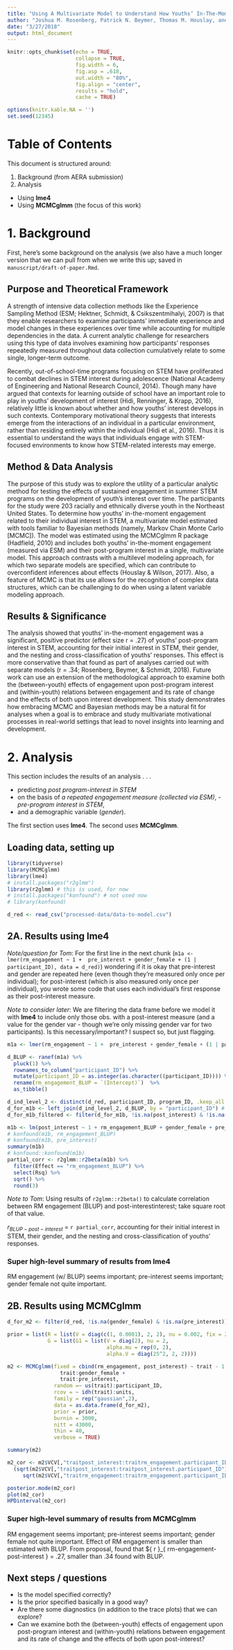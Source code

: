 ```yaml
---
title: "Using A Multivariate Model to Understand How Youths’ In-The-Moment Engagement Predicts Changes in Youths’ Interest"
author: "Joshua M. Rosenberg, Patrick N. Beymer, Thomas M. Houslay, and Jennifer A. Schmidt"
date: "3/27/2018"
output: html_document
---
```


```r
knitr::opts_chunk$set(echo = TRUE, 
                      collapse = TRUE,
                      fig.width = 6,
                      fig.asp = .618,
                      out.width = "80%", 
                      fig.align = "center", 
                      results = "hold", 
                      cache = TRUE) 

options(knitr.kable.NA = '')
set.seed(12345)
```

# Table of Contents 
This document is structured around:

1. Background (from AERA submission)
2. Analysis
  - Using **lme4**
  - Using **MCMCglmm** (the focus of this work)

# 1. Background

First, here's some background on the analysis (we also have a much longer version that we can pull from when we write this up; saved in `manuscript/draft-of-paper.Rmd`.

## Purpose and Theoretical Framework

A strength of intensive data collection methods like the Experience Sampling Method (ESM; Hektner, Schmidt, & Csikszentmihalyi, 2007) is that they enable researchers to examine participants’ immediate experience and model changes in these experiences over time while accounting for multiple dependencies in the data. A current analytic challenge for researchers using this type of data involves examining how participants’ responses repeatedly measured throughout data collection cumulatively relate to some single, longer-term outcome. 

Recently, out-of-school-time programs focusing on STEM  have proliferated to combat declines in STEM interest during adolescence (National Academy of Engineering and National Research Council, 2014). Though many have argued that contexts for learning outside of school have an important role to play in youths’ development of interest (Hidi, Renninger, & Krapp, 2016), relatively little is known about whether and how youths’ interest develops in such contexts. Contemporary motivational theory suggests that interests emerge from the interactions of an individual in a particular environment, rather than residing entirely within the individual (Hidi et al., 2016). Thus it is essential to understand the ways that individuals engage with STEM-focused environments to know how STEM-related interests may emerge. 

## Method & Data Analysis

The purpose of this study was to explore the utility of a particular analytic method for testing the effects of sustained engagement in summer STEM programs on the development of youth’s interest over time. The participants for the study were 203 racially and ethnically diverse youth in the Northeast United States. To determine how youths’ in-the-moment engagement related to their individual interest in STEM, a multivariate model estimated with tools familiar to Bayesian methods (namely, Markov Chain Monte Carlo [MCMC]). The model was estimated using the MCMCglmm R package (Hadfield, 2010) and includes both youths’ in-the-moment engagement (measured via ESM) and their post-program interest in a single, multivariate model. This approach contrasts with a multilevel modeling approach, for which two separate models are specified, which can contribute to overconfident inferences about effects (Houslay & Wilson, 2017). Also, a feature of MCMC is that its use allows for the recognition of complex data structures, which can be challenging to do when using a latent variable modeling approach.

## Results & Significance

The analysis showed that youths’ in-the-moment engagement was a significant, positive predictor (effect size r = .27) of youths’ post-program interest in STEM, accounting for their initial interest in STEM, their gender, and the nesting and cross-classification of youths’ responses. This effect is more conservative than that found as part of analyses carried out with separate models (r = .34; Rosenberg, Beymer, & Schmidt, 2018). Future work can use an extension of the methodological approach to examine both the (between-youth) effects of engagement upon post-program interest and (within-youth) relations between engagement and its rate of change and the effects of both upon interest development. This study demonstrates how embracing MCMC and Bayesian methods may be a natural fit for analyses when a goal is to embrace and study multivariate motivational processes in real-world settings that lead to novel insights into learning and development. 

# 2. Analysis 

This section includes the results of an analysis . . . 

- predicting *post program-interest in STEM*
- on the basis of *a repeated engagement measure (collected via ESM)*, - *pre-program interest in STEM*, 
- and a demographic variable (*gender*).

The first section uses **lme4**. The second  uses **MCMCglmm**.

## Loading data, setting up

```r
library(tidyverse)
library(MCMCglmm)
library(lme4)
# install.packages("r2glmm")
library(r2glmm) # this is used, for now
# install.packages("konfound") # not used now
# library(konfound)

d_red <- read_csv("processed-data/data-to-model.csv")
```

## 2A. Results using lme4

*Note/question for Tom*: For the first line in the next chunk (`m1a <- lmer(rm_engagement ~ 1 +  pre_interest + gender_female + (1 | participant_ID), data = d_red)`) wondering if it is okay that pre-interest and gender are repeated here (even though they're measured only once per individual); for post-interest (which is also measured only once per individual), you wrote some code that uses each individual's first response as their post-interest measure.

*Note to consider later*: We are filtering the data frame before we model it with **lme4** to include only those obs. with a post-interest measure (and a value for the gender var - though we're only missing gender var for two participants). Is this necessary/important? I suspect so, but just flagging.

```r
m1a <- lmer(rm_engagement ~ 1 +  pre_interest + gender_female + (1 | participant_ID), data = d_red)

d_BLUP <- ranef(m1a) %>% 
  pluck(1) %>% 
  rownames_to_column("participant_ID") %>% 
  mutate(participant_ID = as.integer(as.character((participant_ID)))) %>% 
  rename(rm_engagement_BLUP = `(Intercept)`)  %>% 
  as_tibble()

d_ind_level_2 <- distinct(d_red, participant_ID, program_ID, .keep_all = TRUE)
d_for_m1b <- left_join(d_ind_level_2, d_BLUP, by = "participant_ID") # 203 obs
d_for_m1b_filtered <- filter(d_for_m1b, !is.na(post_interest) & !is.na(gender_female)) # only 141
```

```r
m1b <- lm(post_interest ~ 1 + rm_engagement_BLUP + gender_female + pre_interest, data = d_for_m1b) 
# konfound(m1b, rm_engagement_BLUP)
# konfound(m1b, pre_interest)
summary(m1b)
# konfound::konfound(m1b)
partial_corr <- r2glmm::r2beta(m1b) %>% 
  filter(Effect == "rm_engagement_BLUP") %>% 
  select(Rsq) %>% 
  sqrt() %>% 
  round(3)
```

*Note to Tom*: Using results of `r2glmm::r2beta()` to calculate correlation between RM engagement (BLUP) and post-interestinterest; take square root of that value.

${ r }_{ BLUP-post-interest }$ = `r partial_corr`, accounting for their initial interest in STEM, their gender, and the nesting and cross-classification of youths’ responses.

### Super high-level summary of results from lme4

RM engagement (w/ BLUP) seems important; pre-interest seems important; gender female not quite important.

## 2B. Results using MCMCglmm

```r
d_for_m2 <- filter(d_red, !is.na(gender_female) & !is.na(pre_interest)) # # if there are missing vals in the fixed predictors, MCMCglmm gives a warning

prior = list(R = list(V = diag(c(1, 0.0001), 2, 2), nu = 0.002, fix = 2),
             G = list(G1 = list(V = diag(2), nu = 2,
                                alpha.mu = rep(0, 2),
                                alpha.V = diag(25^2, 2, 2))))

m2 <- MCMCglmm(fixed = cbind(rm_engagement, post_interest) ~ trait - 1 + 
                 trait:gender_female + 
                 trait:pre_interest,
               random =~ us(trait):participant_ID,
               rcov = ~ idh(trait):units,
               family = rep("gaussian",2),
               data = as.data.frame(d_for_m2),
               prior = prior,
               burnin = 3000,
               nitt = 43000,
               thin = 40,
               verbose = TRUE)
```

```r
summary(m2)

m2_cor <- m2$VCV[,"traitpost_interest:traitrm_engagement.participant_ID"]/
  (sqrt(m2$VCV[,"traitpost_interest:traitpost_interest.participant_ID"])*
     sqrt(m2$VCV[,"traitrm_engagement:traitrm_engagement.participant_ID"]))

posterior.mode(m2_cor)
plot(m2_cor)
HPDinterval(m2_cor)
```

### Super high-level summary of results from MCMCglmm

RM engagement seems important; pre-interest seems important; gender female not quite important. Effect of RM engagement is smaller than estimated with BLUP. From proposal, found that ${ r }_{ rm-engagement-post-interest } = .27, smaller than .34 found with BLUP.

## Next steps / questions

- Is the model specified correctly?
- Is the prior specified basically in a good way?
- Are there some diagnostics (in addition to the trace plots) that we can explore?
- Can we examine both the (between-youth) effects of engagement upon post-program interest and (within-youth) relations between engagement and its rate of change and the effects of both upon post-interest?
